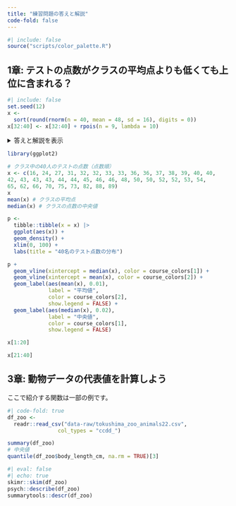 ```yaml
---
title: "練習問題の答えと解説"
code-fold: false
---
```


```r
#| include: false
source("scripts/color_palette.R")
```


## 1章: テストの点数がクラスの平均点よりも低くても上位に含まれる？

```r
#| include: false
set.seed(12)
x <- 
  sort(round(rnorm(n = 40, mean = 48, sd = 16), digits = 0))
x[32:40] <- x[32:40] + rpois(n = 9, lambda = 10)
```


<details><summary>答えと解説を表示</summary>

**40人のクラスで平均点が`r round(mean(x), digits = 0)`点のとき、点数が45点であっても上位20人の中に含まれることがある。**


平均値はデータの真ん中を表わす数値ではないよ。
</details>


```r
library(ggplot2)

# クラス中の40人のテストの点数（点数順）
x <- c(16, 24, 27, 31, 32, 32, 33, 33, 36, 36, 37, 38, 39, 40, 40, 
42, 43, 43, 43, 44, 44, 45, 46, 46, 48, 50, 50, 52, 52, 53, 54, 
65, 62, 66, 70, 75, 73, 82, 88, 89)
x
mean(x) # クラスの平均点
median(x) # クラスの点数の中央値

p <- 
  tibble::tibble(x = x) |> 
  ggplot(aes(x)) +
  geom_density() +
  xlim(0, 100) +
  labs(title = "40名のテスト点数の分布")

p +
  geom_vline(xintercept = median(x), color = course_colors[1]) +
  geom_vline(xintercept = mean(x), color = course_colors[2]) +
  geom_label(aes(mean(x), 0.01), 
             label = "平均値", 
             color = course_colors[2],
             show.legend = FALSE) +
  geom_label(aes(median(x), 0.02), 
             label = "中央値", 
             color = course_colors[1],
             show.legend = FALSE)
```

```r
x[1:20]

x[21:40]
```

## 3章: 動物データの代表値を計算しよう

ここで紹介する関数は一部の例です。

```r
#| code-fold: true
df_zoo <- 
  readr::read_csv("data-raw/tokushima_zoo_animals22.csv", 
                col_types = "ccdd_")

summary(df_zoo)
# 中央値
quantile(df_zoo$body_length_cm, na.rm = TRUE)[3]
```

```r
#| eval: false
#| echo: true
skimr::skim(df_zoo)
psych::describe(df_zoo)
summarytools::descr(df_zoo)
```

